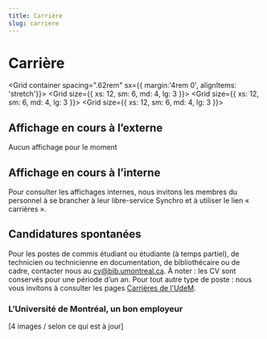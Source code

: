 ```yaml
---
title: Carrière
slug: carriere
---
```


# Carrière

<Grid container spacing=".62rem" sx={{ margin:'4rem 0', alignItems: 'stretch'}}>
    <Grid size={{ xs: 12, sm: 6, md: 4, lg: 3 }}>
      <Card2
      id='a'
        title="Notre organisation"
        Icon={UsersThree}
        href="../notre-organisation"
      />
    </Grid>
    <Grid size={{ xs: 12, sm: 6, md: 4, lg: 3 }}>
      <Card2
      id='b'
        title="Membre Premières Nation, Métis ou Inuit?"
        Icon={Student}
        href="#"
      />
    </Grid>
    <Grid size={{ xs: 12, sm: 6, md: 4, lg: 3 }}>
      <Card2
        title="Faire carrière à l'UdeM"
        Icon={IconeUdeM}
        href="https://www.umontreal.ca/carrieres/"
      />
    </Grid>
  </Grid>


## Affichage en cours à l’externe

Aucun affichage pour le moment

<Divider />

## Affichage en cours à l’interne

Pour consulter les affichages internes, nous invitons les membres du personnel à se brancher à leur libre-service Synchro et à utiliser le lien « carrières ».

<Divider />

## Candidatures spontanées

Pour les postes de commis étudiant ou étudiante (à temps partiel), de technicien ou technicienne en documentation, de bibliothécaire ou de cadre, contacter nous au [cv@bib.umontreal.ca](mailto:cv@bib.umontreal.ca). À noter : les CV sont conservés pour une période d’un an. Pour tout autre type de poste : nous vous invitons à consulter les pages [Carrières de l'UdeM](https://www.umontreal.ca/carrieres/).

### L’Université de Montréal, un bon employeur

[4 images / selon ce qui est à jour]
